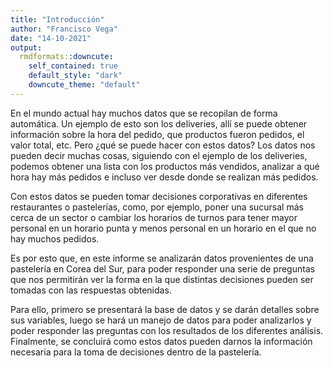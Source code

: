 ```yaml
---
title: "Introducción"
author: "Francisco Vega"
date: "14-10-2021"
output:
  rmdformats::downcute:
    self_contained: true
    default_style: "dark"
    downcute_theme: "default"
---
```



En el mundo actual hay muchos datos que se recopilan de forma
automática. Un ejemplo de esto son los deliveries, allí se puede obtener
información sobre la hora del pedido, que productos fueron pedidos, el
valor total, etc. Pero ¿qué se puede hacer con estos datos? Los datos
nos pueden decir muchas cosas, siguiendo con el ejemplo de los
deliveries, podemos obtener una lista con los productos más vendidos,
analizar a qué hora hay más pedidos e incluso ver desde donde se
realizan más pedidos.

Con estos datos se pueden tomar decisiones corporativas en diferentes
restaurantes o pastelerías, como, por ejemplo, poner una sucursal más
cerca de un sector o cambiar los horarios de turnos para tener mayor
personal en un horario punta y menos personal en un horario en el que no
hay muchos pedidos.

Es por esto que, en este informe se analizarán datos provenientes de una
pastelería en Corea del Sur, para poder responder una serie de preguntas
que nos permitirán ver la forma en la que distintas decisiones pueden
ser tomadas con las respuestas obtenidas.

Para ello, primero se presentará la base de datos y se darán detalles
sobre sus variables, luego se hará un manejo de datos para poder
analizarlos y poder responder las preguntas con los resultados de los
diferentes análisis. Finalmente, se concluirá como estos datos pueden
darnos la información necesaria para la toma de decisiones dentro de la
pastelería.